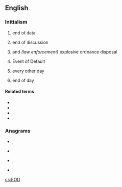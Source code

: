 ==English==

===Initialism===
{{rfc-header|Initialism}}
{{head|en|initialism}}

# {{lb|en|computing}} end of data
# {{lb|en|Internet slang}} end of discussion
# {{lb|en|military}} and ''(law enforcement)'' explosive ordnance disposal
# {{lb|en|finance|legal}} Event of Default
# {{lb|en|medical}} every other day
# {{lb|en|business}} end of day

====Related terms====
* {{l|en|BOF}}
* {{l|en|EOB}}
* {{l|en|EOF}}
* {{l|en|BOD}}

===Anagrams===
* {{l|en|doe}}, {{l|en|DOE}}
* {{l|en|Edo}}
* {{l|en|ode}}, {{l|en|ODE}}
* {{l|en|OED}}

[[cs:EOD]]